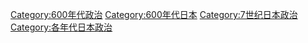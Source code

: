 [[Category:600年代政治|Category:600年代政治]]
[[Category:600年代日本|Category:600年代日本]]
[[Category:7世纪日本政治|Category:7世纪日本政治]]
[[Category:各年代日本政治|Category:各年代日本政治]]